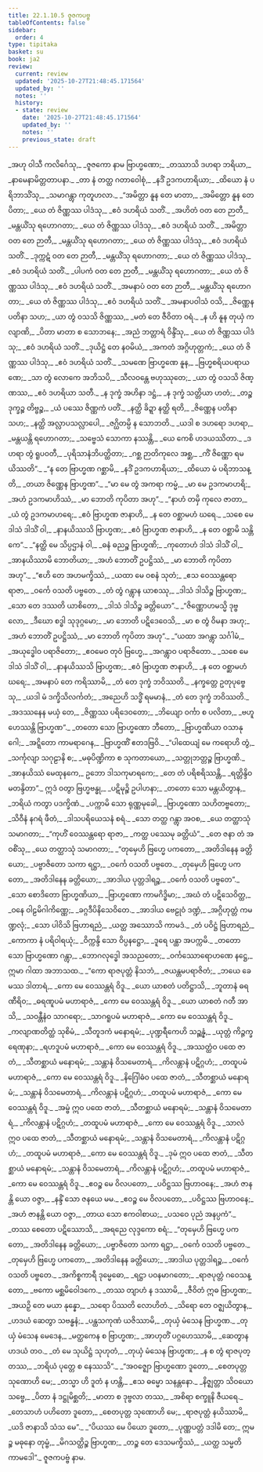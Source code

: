 ```yaml
---
title: 22.1.10.5 ဇူဇကပဗ္ဗ
tableOfContents: false
sidebar:
  order: 4
type: tipitaka
basket: su
book: ja2
review:
  current: review
  updated: '2025-10-27T21:48:45.171564'
  updated_by: ''
  notes: ''
  history:
  - state: review
    date: '2025-10-27T21:48:45.171564'
    updated_by: ''
    notes: ''
    previous_state: draft
---
```



<ReviewStatus review={frontmatter.review} showDetails={true} />

<HypothesisAnnotation frontmatter={frontmatter} />

<DynamicBreadcrumb />

<Division number="1914" book="ja2" e="ch" v="23" p="333">

<Paragraph number="3264" type="verses" book="ja2">
_အဟု ဝါသီ ကလိင်္ဂေသု,_  
_ဇူဇကော နာမ ဗြာဟ္မဏော;_  
_တဿာသိ ဒဟရာ ဘရိယာ,_  
_နာမေနာမိတ္တတာပနာ._  

</Paragraph>

</Division>
<Division number="1915" book="ja2" e="ch" v="23" p="333">

<Paragraph number="3265" type="verses" book="ja2">
_တာ နံ တတ္ထ ဂတာဝေါစုံ,_  
_နဒိံ ဥဒကဟာရိယာ;_  
_ထိယော နံ ပရိဘာသိံသု,_  
_သမာဂန္တွာ ကုတူဟလာ._  

</Paragraph>

</Division>
<Division number="1916" book="ja2" e="ch" v="23" p="333">

<Paragraph number="3266" type="verses" book="ja2">
_“အမိတ္တာ နူန တေ မာတာ,_  
_အမိတ္တော နူန တေ ပိတာ;_  
_ယေ တံ ဇိဏ္ဏဿ ပါဒံသု,_  
_ဧဝံ ဒဟရိယံ သတိံ._  

</Paragraph>

</Division>
<Division number="1917" book="ja2" e="ch" v="23" p="334">

<Paragraph number="3267" type="verses" book="ja2">
_အဟိတံ ဝတ တေ ဉာတီ,_  
_မန္တယိံသု ရဟောဂတာ;_  
_ယေ တံ ဇိဏ္ဏဿ ပါဒံသု,_  
_ဧဝံ ဒဟရိယံ သတိံ._  

</Paragraph>

</Division>
<Division number="1918" book="ja2" e="ch" v="23" p="334">

<Paragraph number="3268" type="verses" book="ja2">
_အမိတ္တာ ဝတ တေ ဉာတီ,_  
_မန္တယိံသု ရဟောဂတာ;_  
_ယေ တံ ဇိဏ္ဏဿ ပါဒံသု,_  
_ဧဝံ ဒဟရိယံ သတိံ._  

</Paragraph>

</Division>
<Division number="1919" book="ja2" e="ch" v="23" p="334">

<Paragraph number="3269" type="verses" book="ja2">
_ဒုက္ကဋံ ဝတ တေ ဉာတီ,_  
_မန္တယိံသု ရဟောဂတာ;_  
_ယေ တံ ဇိဏ္ဏဿ ပါဒံသု,_  
_ဧဝံ ဒဟရိယံ သတိံ._  

</Paragraph>

</Division>
<Division number="1920" book="ja2" e="ch" v="23" p="334">

<Paragraph number="3270" type="verses" book="ja2">
_ပါပကံ ဝတ တေ ဉာတီ,_  
_မန္တယိံသု ရဟောဂတာ;_  
_ယေ တံ ဇိဏ္ဏဿ ပါဒံသု,_  
_ဧဝံ ဒဟရိယံ သတိံ._  

</Paragraph>

</Division>
<Division number="1921" book="ja2" e="ch" v="23" p="334">

<Paragraph number="3271" type="verses" book="ja2">
_အမနာပံ ဝတ တေ ဉာတီ,_  
_မန္တယိံသု ရဟောဂတာ;_  
_ယေ တံ ဇိဏ္ဏဿ ပါဒံသု,_  
_ဧဝံ ဒဟရိယံ သတိံ._  

</Paragraph>

</Division>
<Division number="1922" book="ja2" e="ch" v="23" p="334">

<Paragraph number="3272" type="verses" book="ja2">
_အမနာပဝါသံ ဝသိ,_  
_ဇိဏ္ဏေန ပတိနာ သဟ;_  
_ယာ တွံ ဝသသိ ဇိဏ္ဏဿ,_  
_မတံ တေ ဇီဝိတာ ဝရံ._  

</Paragraph>

</Division>
<Division number="1923" book="ja2" e="ch" v="23" p="334">

<Paragraph number="3273" type="verses" book="ja2">
_န ဟိ နူန တုယှံ ကလျာဏိ,_  
_ပိတာ မာတာ စ သောဘနေ;_  
_အညံ ဘတ္တာရံ ဝိန္ဒိံသု,_  
_ယေ တံ ဇိဏ္ဏဿ ပါဒံသု;_  
_ဧဝံ ဒဟရိယံ သတိံ._  

</Paragraph>

</Division>
<Division number="1924" book="ja2" e="ch" v="23" p="334">

<Paragraph number="3274" type="verses" book="ja2">
_ဒုယိဋ္ဌံ တေ နဝမိယံ,_  
_အကတံ အဂ္ဂိဟုတ္တကံ;_  
_ယေ တံ ဇိဏ္ဏဿ ပါဒံသု,_  
_ဧဝံ ဒဟရိယံ သတိံ._  

</Paragraph>

</Division>
<Division number="1925" book="ja2" e="ch" v="23" p="334">

<Paragraph number="3275" type="verses" book="ja2">
_သမဏေ ဗြာဟ္မဏေ နူန,_  
_ဗြဟ္မစရိယပရာယဏေ;_  
_သာ တွံ လောကေ အဘိသပိ,_  
_သီလဝန္တေ ဗဟုဿုတေ;_  
_ယာ တွံ ဝသသိ ဇိဏ္ဏဿ,_  
_ဧဝံ ဒဟရိယာ သတီ._  

</Paragraph>

</Division>
<Division number="1926" book="ja2" e="ch" v="23" p="334">

<Paragraph number="3276" type="verses" book="ja2">
_န ဒုက္ခံ အဟိနာ ဒဋ္ဌံ,_  
_န ဒုက္ခံ သတ္တိယာ ဟတံ;_  
_တဉ္စ ဒုက္ခဉ္စ တိဗ္ဗဉ္စ,_  
_ယံ ပဿေ ဇိဏ္ဏကံ ပတိံ._  

</Paragraph>

</Division>
<Division number="1927" book="ja2" e="ch" v="23" p="334">

<Paragraph number="3277" type="verses" book="ja2">
_နတ္ထိ ခိဍ္ဍာ နတ္ထိ ရတိ,_  
_ဇိဏ္ဏေန ပတိနာ သဟ;_  
_နတ္ထိ အလ္လာပသလ္လာပေါ,_  
_ဇဂ္ဃိတမ္ပိ န သောဘတိ._  

</Paragraph>

</Division>
<Division number="1928" book="ja2" e="ch" v="23" p="334">

<Paragraph number="3278" type="verses" book="ja2">
_ယဒါ စ ဒဟရော ဒဟရာ,_  
_မန္တယန္တိ ရဟောဂတာ;_  
_သဗ္ဗေသံ သောကာ နဿန္တိ,_  
_ယေ ကေစိ ဟဒယဿိတာ._  

</Paragraph>

</Division>
<Division number="1929" book="ja2" e="ch" v="23" p="335">

<Paragraph number="3279" type="verses" book="ja2">
_ဒဟရာ တွံ ရူပဝတီ,_  
_ပုရိသာနံဘိပတ္ထိတာ;_  
_ဂစ္ဆ ဉာတိကုလေ အစ္ဆ,_  
_ကိံ ဇိဏ္ဏော ရမယိဿတိ”._  

</Paragraph>

</Division>
<Division number="1930" book="ja2" e="ch" v="23" p="335">

<Paragraph number="3280" type="verses" book="ja2">
_“န တေ ဗြာဟ္မဏ ဂစ္ဆာမိ,_  
_နဒိံ ဥဒကဟာရိယာ;_  
_ထိယော မံ ပရိဘာသန္တိ,_  
_တယာ ဇိဏ္ဏေန ဗြာဟ္မဏ”._  

</Paragraph>

</Division>
<Division number="1931" book="ja2" e="ch" v="23" p="335">

<Paragraph number="3281" type="verses" book="ja2">
_“မာ မေ တွံ အကရာ ကမ္မံ,_  
_မာ မေ ဥဒကမာဟရိ;_  
_အဟံ ဥဒကမာဟိဿံ,_  
_မာ ဘောတိ ကုပိတာ အဟု”._  

</Paragraph>

</Division>
<Division number="1932" book="ja2" e="ch" v="23" p="335">

<Paragraph number="3282" type="verses" book="ja2">
_“နာဟံ တမှိ ကုလေ ဇာတာ,_  
_ယံ တွံ ဥဒကမာဟရေ;_  
_ဧဝံ ဗြာဟ္မဏ ဇာနာဟိ,_  
_န တေ ဝစ္ဆာမဟံ ဃရေ._  

</Paragraph>

</Division>
<Division number="1933" book="ja2" e="ch" v="23" p="335">

<Paragraph number="3283" type="verses" book="ja2">
_သစေ မေ ဒါသံ ဒါသိံ ဝါ,_  
_နာနယိဿသိ ဗြာဟ္မဏ;_  
_ဧဝံ ဗြာဟ္မဏ ဇာနာဟိ,_  
_န တေ ဝစ္ဆာမိ သန္တိကေ”._  

</Paragraph>

</Division>
<Division number="1934" book="ja2" e="ch" v="23" p="335">

<Paragraph number="3284" type="verses" book="ja2">
_“နတ္ထိ မေ သိပ္ပဌာနံ ဝါ,_  
_ဓနံ ဓညဉ္စ ဗြာဟ္မဏိ;_  
_ကုတောဟံ ဒါသံ ဒါသိံ ဝါ,_  
_အာနယိဿာမိ ဘောတိယာ;_  
_အဟံ ဘောတိံ ဥပဋ္ဌိဿံ,_  
_မာ ဘောတိ ကုပိတာ အဟု”._  

</Paragraph>

</Division>
<Division number="1935" book="ja2" e="ch" v="23" p="335">

<Paragraph number="3285" type="verses" book="ja2">
_“ဧဟိ တေ အဟမက္ခိဿံ,_  
_ယထာ မေ ဝစနံ သုတံ;_  
_ဧသ ဝေဿန္တရော ရာဇာ,_  
_ဝင်္ကေ ဝသတိ ပဗ္ဗတေ._  

</Paragraph>

</Division>
<Division number="1936" book="ja2" e="ch" v="23" p="335">

<Paragraph number="3286" type="verses" book="ja2">
_တံ တွံ ဂန္တွာန ယာစဿု,_  
_ဒါသံ ဒါသိဉ္စ ဗြာဟ္မဏ;_  
_သော တေ ဒဿတိ ယာစိတော,_  
_ဒါသံ ဒါသိဉ္စ ခတ္တိယော”._  

</Paragraph>

</Division>
<Division number="1937" book="ja2" e="ch" v="23" p="335">

<Paragraph number="3287" type="verses" book="ja2">
_“ဇိဏ္ဏောဟမသ္မိ ဒုဗ္ဗလော,_  
_ဒီဃော စဒ္ဓါ သုဒုဂ္ဂမော;_  
_မာ ဘောတိ ပဋိဒေဝေသိ,_  
_မာ စ တွံ ဝိမနာ အဟု;_  
_အဟံ ဘောတိံ ဥပဋ္ဌိဿံ,_  
_မာ ဘောတိ ကုပိတာ အဟု”._  

</Paragraph>

</Division>
<Division number="1938" book="ja2" e="ch" v="23" p="335">

<Paragraph number="3288" type="verses" book="ja2">
_“ယထာ အဂန္တွာ သင်္ဂါမံ,_  
_အယုဒ္ဓေါဝ ပရာဇိတော;_  
_ဧဝမေဝ တုဝံ ဗြဟ္မေ,_  
_အဂန္တွာဝ ပရာဇိတော._  

</Paragraph>

</Division>
<Division number="1939" book="ja2" e="ch" v="23" p="335">

<Paragraph number="3289" type="verses" book="ja2">
_သစေ မေ ဒါသံ ဒါသိံ ဝါ,_  
_နာနယိဿသိ ဗြာဟ္မဏ;_  
_ဧဝံ ဗြာဟ္မဏ ဇာနာဟိ,_  
_န တေ ဝစ္ဆာမဟံ ဃရေ;_  
_အမနာပံ တေ ကရိဿာမိ,_  
_တံ တေ ဒုက္ခံ ဘဝိဿတိ._  

</Paragraph>

</Division>
<Division number="1940" book="ja2" e="ch" v="23" p="335">

<Paragraph number="3290" type="verses" book="ja2">
_နက္ခတ္တေ ဥတုပုဗ္ဗေသု,_  
_ယဒါ မံ ဒက္ခိသိလင်္ကတံ;_  
_အညေဟိ သဒ္ဓိံ ရမမာနံ,_  
_တံ တေ ဒုက္ခံ ဘဝိဿတိ._  

</Paragraph>

</Division>
<Division number="1941" book="ja2" e="ch" v="23" p="336">

<Paragraph number="3291" type="verses" book="ja2">
_အဒဿနေန မယှံ တေ,_  
_ဇိဏ္ဏဿ ပရိဒေဝတော;_  
_ဘိယျော ဝင်္ကာ စ ပလိတာ,_  
_ဗဟူ ဟေဿန္တိ ဗြာဟ္မဏ”._  

</Paragraph>

</Division>
<Division number="1942" book="ja2" e="ch" v="23" p="336">

<Paragraph number="3292" type="verses" book="ja2">
_တတော သော ဗြာဟ္မဏော ဘီတော,_  
_ဗြာဟ္မဏိယာ ဝသာနုဂေါ;_  
_အဋ္ဋိတော ကာမရာဂေန,_  
_ဗြာဟ္မဏိံ ဧတဒဗြဝိ._  

</Paragraph>

</Division>
<Division number="1943" book="ja2" e="ch" v="23" p="336">

<Paragraph number="3293" type="verses" book="ja2">
_“ပါထေယျံ မေ ကရောဟိ တွံ,_  
_သင်္ကုလျာ သဂုဠာနိ စ;_  
_မဓုပိဏ္ဍိကာ စ သုကတာယော,_  
_သတ္တုဘတ္တဉ္စ ဗြာဟ္မဏိ._  

</Paragraph>

</Division>
<Division number="1944" book="ja2" e="ch" v="23" p="336">

<Paragraph number="3294" type="verses" book="ja2">
_အာနယိဿံ မေထုနကေ,_  
ဥဘော ဒါသကုမာရကေ;_  
_တေ တံ ပရိစရိဿန္တိ,_  
_ရတ္တိန္ဒိဝမတန္ဒိတာ”._  

</Paragraph>

</Division>
<Division number="1945" book="ja2" e="ch" v="23" p="336">

<Paragraph number="3295" type="verses" book="ja2">
ဣဒံ ဝတွာ ဗြဟ္မဗန္ဓု,_  
_ပဋိမုဉ္စိ ဥပါဟနာ;_  
_တတော သော မန္တယိတွာန,_  
_ဘရိယံ ကတွာ ပဒက္ခိဏံ._  

</Paragraph>

</Division>
<Division number="1946" book="ja2" e="ch" v="23" p="336">

<Paragraph number="3296" type="verses" book="ja2">
_ပက္ကာမိ သော ရုဏ္ဏမုခေါ,_  
_ဗြာဟ္မဏော သဟိတဗ္ဗတော;_  
_သိဝီနံ နဂရံ ဖီတံ,_  
_ဒါသပရိယေသနံ စရံ._  

</Paragraph>

</Division>
<Division number="1947" book="ja2" e="ch" v="23" p="336">

<Paragraph number="3297" type="verses" book="ja2">
_သော တတ္ထ ဂန္တွာ အဝစ,_  
_ယေ တတ္ထာသုံ သမာဂတာ;_  
_“ကုဟိံ ဝေဿန္တရော ရာဇာ,_  
_ကတ္ထ ပဿေမု ခတ္တိယံ”._  

</Paragraph>

</Division>
<Division number="1948" book="ja2" e="ch" v="23" p="336">

<Paragraph number="3298" type="verses" book="ja2">
_တေ ဇနာ တံ အဝစိံသု,_  
_ယေ တတ္ထာသုံ သမာဂတာ;_  
_“တုမှေဟိ ဗြဟ္မေ ပကတော,_  
_အတိဒါနေန ခတ္တိယော;_  
_ပဗ္ဗာဇိတော သကာ ရဋ္ဌာ,_  
_ဝင်္ကေ ဝသတိ ပဗ္ဗတေ._  

</Paragraph>

</Division>
<Division number="1949" book="ja2" e="ch" v="23" p="336">

<Paragraph number="3299" type="verses" book="ja2">
_တုမှေဟိ ဗြဟ္မေ ပကတော,_  
_အတိဒါနေန ခတ္တိယော;_  
_အာဒါယ ပုတ္တဒါရဉ္စ,_  
_ဝင်္ကေ ဝသတိ ပဗ္ဗတေ”._  

</Paragraph>

</Division>
<Division number="1950" book="ja2" e="ch" v="23" p="336">

<Paragraph number="3300" type="verses" book="ja2">
_သော စောဒိတော ဗြာဟ္မဏိယာ,_  
_ဗြာဟ္မဏော ကာမဂိဒ္ဓိမာ;_  
_အဃံ တံ ပဋိသေဝိတ္ထ,_  
_ဝနေ ဝါဠမိဂါကိဏ္ဏေ;_  
_ခဂ္ဂဒီပိနိသေဝိတေ._  

</Paragraph>

</Division>
<Division number="1951" book="ja2" e="ch" v="23" p="336">

<Paragraph number="3301" type="verses" book="ja2">
_အာဒါယ ဗေဠုဝံ ဒဏ္ဍံ,_  
_အဂ္ဂိဟုတ္တံ ကမဏ္ဍလုံ;_  
_သော ပါဝိသိ ဗြဟာရညံ,_  
_ယတ္ထ အဿောသိ ကာမဒံ._  

</Paragraph>

</Division>
<Division number="1952" book="ja2" e="ch" v="23" p="336">

<Paragraph number="3302" type="verses" book="ja2">
_တံ ပဝိဋ္ဌံ ဗြဟာရညံ,_  
_ကောကာ နံ ပရိဝါရယုံ;_  
_ဝိက္ကန္ဒိ သော ဝိပ္ပနဋ္ဌော,_  
_ဒူရေ ပန္ထာ အပက္ကမိ._  

</Paragraph>

</Division>
<Division number="1953" book="ja2" e="ch" v="23" p="337">

<Paragraph number="3303" type="verses" book="ja2">
_တတော သော ဗြာဟ္မဏော ဂန္တွာ,_  
_ဘောဂလုဒ္ဓေါ အသညတော;_  
_ဝင်္ကဿောရောဟဏေ နဋ္ဌေ,_  
ဣမာ ဂါထာ အဘာသထ._  

</Paragraph>

</Division>
<Division number="1954" book="ja2" e="ch" v="23" p="337">

<Paragraph number="3304" type="verses" book="ja2">
_“ကော ရာဇပုတ္တံ နိသဘံ,_  
_ဇယန္တမပရာဇိတံ;_  
_ဘယေ ခေမဿ ဒါတာရံ,_  
_ကော မေ ဝေဿန္တရံ ဝိဒူ._  

</Paragraph>

</Division>
<Division number="1955" book="ja2" e="ch" v="23" p="337">

<Paragraph number="3305" type="verses" book="ja2">
_ယော ယာစတံ ပတိဋ္ဌာသိ,_  
_ဘူတာနံ ဓရဏီရိဝ;_  
_ဓရဏူပမံ မဟာရာဇံ,_  
_ကော မေ ဝေဿန္တရံ ဝိဒူ._  

</Paragraph>

</Division>
<Division number="1956" book="ja2" e="ch" v="23" p="337">

<Paragraph number="3306" type="verses" book="ja2">
_ယော ယာစတံ ဂတီ အာသိ,_  
_သဝန္တီနံဝ သာဂရော;_  
_သာဂရူပမံ မဟာရာဇံ,_  
_ကော မေ ဝေဿန္တရံ ဝိဒူ._  

</Paragraph>

</Division>
<Division number="1957" book="ja2" e="ch" v="23" p="337">

<Paragraph number="3307" type="verses" book="ja2">
_ကလျာဏတိတ္ထံ သုစိမံ,_  
_သီတူဒကံ မနောရမံ;_  
_ပုဏ္ဍရီကေဟိ သဉ္ဆန္နံ,_  
_ယုတ္တံ ကိဉ္ဇက္ခရေဏုနာ;_  
_ရဟဒူပမံ မဟာရာဇံ,_  
_ကော မေ ဝေဿန္တရံ ဝိဒူ._  

</Paragraph>

</Division>
<Division number="1958" book="ja2" e="ch" v="23" p="337">

<Paragraph number="3308" type="verses" book="ja2">
_အဿတ္ထံဝ ပထေ ဇာတံ,_  
_သီတစ္ဆာယံ မနောရမံ;_  
_သန္တာနံ ဝိသမေတာရံ,_  
_ကိလန္တာနံ ပဋိဂ္ဂဟံ;_  
_တထူပမံ မဟာရာဇံ,_  
_ကော မေ ဝေဿန္တရံ ဝိဒူ._  

</Paragraph>

</Division>
<Division number="1959" book="ja2" e="ch" v="23" p="337">

<Paragraph number="3309" type="verses" book="ja2">
_နိဂြေါဓံဝ ပထေ ဇာတံ,_  
_သီတစ္ဆာယံ မနောရမံ;_  
_သန္တာနံ ဝိသမေတာရံ,_  
_ကိလန္တာနံ ပဋိဂ္ဂဟံ;_  
_တထူပမံ မဟာရာဇံ,_  
_ကော မေ ဝေဿန္တရံ ဝိဒူ._  

</Paragraph>

</Division>
<Division number="1960" book="ja2" e="ch" v="23" p="337">

<Paragraph number="3310" type="verses" book="ja2">
_အမ္ဗံ ဣဝ ပထေ ဇာတံ,_  
_သီတစ္ဆာယံ မနောရမံ;_  
_သန္တာနံ ဝိသမေတာရံ,_  
_ကိလန္တာနံ ပဋိဂ္ဂဟံ;_  
_တထူပမံ မဟာရာဇံ,_  
_ကော မေ ဝေဿန္တရံ ဝိဒူ._  

</Paragraph>

</Division>
<Division number="1961" book="ja2" e="ch" v="23" p="337">

<Paragraph number="3311" type="verses" book="ja2">
_သာလံ ဣဝ ပထေ ဇာတံ,_  
_သီတစ္ဆာယံ မနောရမံ;_  
_သန္တာနံ ဝိသမေတာရံ,_  
_ကိလန္တာနံ ပဋိဂ္ဂဟံ;_  
_တထူပမံ မဟာရာဇံ,_  
_ကော မေ ဝေဿန္တရံ ဝိဒူ._  

</Paragraph>

</Division>
<Division number="1962" book="ja2" e="ch" v="23" p="337">

<Paragraph number="3312" type="verses" book="ja2">
_ဒုမံ ဣဝ ပထေ ဇာတံ,_  
_သီတစ္ဆာယံ မနောရမံ;_  
_သန္တာနံ ဝိသမေတာရံ,_  
_ကိလန္တာနံ ပဋိဂ္ဂဟံ;_  
_တထူပမံ မဟာရာဇံ,_  
_ကော မေ ဝေဿန္တရံ ဝိဒူ._  

</Paragraph>

</Division>
<Division number="1963" book="ja2" e="ch" v="23" p="338">

<Paragraph number="3313" type="verses" book="ja2">
_ဧဝဉ္စ မေ ဝိလပတော,_  
_ပဝိဋ္ဌဿ ဗြဟာဝနေ;_  
_အဟံ ဇာနန္တိ ယော ဝဇ္ဇာ,_  
_နန္ဒိံ သော ဇနယေ မမ._  

</Paragraph>

</Division>
<Division number="1964" book="ja2" e="ch" v="23" p="338">

<Paragraph number="3314" type="verses" book="ja2">
_ဧဝဉ္စ မေ ဝိလပတော,_  
_ပဝိဋ္ဌဿ ဗြဟာဝနေ;_  
_အဟံ ဇာနန္တိ ယော ဝဇ္ဇာ,_  
_တာယ သော ဧကဝါစာယ;_  
_ပသဝေ ပုညံ အနပ္ပကံ”._  

</Paragraph>

</Division>
<Division number="1965" book="ja2" e="ch" v="23" p="338">

<Paragraph number="3315" type="verses" book="ja2">
_တဿ စေတော ပဋိဿောသိ,_  
_အရညေ လုဒ္ဒကော စရံ;_  
_“တုမှေဟိ ဗြဟ္မေ ပကတော,_  
_အတိဒါနေန ခတ္တိယော;_  
_ပဗ္ဗာဇိတော သကာ ရဋ္ဌာ,_  
_ဝင်္ကေ ဝသတိ ပဗ္ဗတေ._  

</Paragraph>

</Division>
<Division number="1966" book="ja2" e="ch" v="23" p="338">

<Paragraph number="3316" type="verses" book="ja2">
_တုမှေဟိ ဗြဟ္မေ ပကတော,_  
_အတိဒါနေန ခတ္တိယော;_  
_အာဒါယ ပုတ္တဒါရဉ္စ,_  
_ဝင်္ကေ ဝသတိ ပဗ္ဗတေ._  

</Paragraph>

</Division>
<Division number="1967" book="ja2" e="ch" v="23" p="338">

<Paragraph number="3317" type="verses" book="ja2">
_အကိစ္စကာရီ ဒုမ္မေဓော,_  
_ရဋ္ဌာ ပဝနမာဂတော;_  
_ရာဇပုတ္တံ ဂဝေသန္တော,_  
_ဗကော မစ္ဆမိဝေါဒကေ._  

</Paragraph>

</Division>
<Division number="1968" book="ja2" e="ch" v="23" p="338">

<Paragraph number="3318" type="verses" book="ja2">
_တဿ တျာဟံ န ဒဿာမိ,_  
_ဇီဝိတံ ဣဓ ဗြာဟ္မဏ;_  
_အယဉှိ တေ မယာ နုန္နော,_  
_သရော ပိဿတိ လောဟိတံ._  

</Paragraph>

</Division>
<Division number="1969" book="ja2" e="ch" v="23" p="338">

<Paragraph number="3319" type="verses" book="ja2">
_သိရော တေ ဝဇ္ဈယိတွာန,_  
_ဟဒယံ ဆေတွာ သဗန္ဓနံ;_  
_ပန္ထသကုဏံ ယဇိဿာမိ,_  
_တုယှံ မံသေန ဗြာဟ္မဏ._  

</Paragraph>

</Division>
<Division number="1970" book="ja2" e="ch" v="23" p="338">

<Paragraph number="3320" type="verses" book="ja2">
_တုယှံ မံသေန မေဒေန,_  
_မတ္ထကေန စ ဗြာဟ္မဏ;_  
_အာဟုတိံ ပဂ္ဂဟေဿာမိ,_  
_ဆေတွာန ဟဒယံ တဝ._  

</Paragraph>

</Division>
<Division number="1971" book="ja2" e="ch" v="23" p="338">

<Paragraph number="3321" type="verses" book="ja2">
_တံ မေ သုယိဋ္ဌံ သုဟုတံ,_  
_တုယှံ မံသေန ဗြာဟ္မဏ;_  
_န စ တွံ ရာဇပုတ္တဿ,_  
_ဘရိယံ ပုတ္တေ စ နေဿသိ”._  

</Paragraph>

</Division>
<Division number="1972" book="ja2" e="ch" v="23" p="338">

<Paragraph number="3322" type="verses" book="ja2">
_“အဝဇ္ဈော ဗြာဟ္မဏော ဒူတော,_  
_စေတပုတ္တ သုဏောဟိ မေ;_  
_တသ္မာ ဟိ ဒူတံ န ဟန္တိ,_  
_ဧသ ဓမ္မော သနန္တနော._  

</Paragraph>

</Division>
<Division number="1973" book="ja2" e="ch" v="23" p="338">

<Paragraph number="3323" type="verses" book="ja2">
_နိဇ္ဈတ္တာ သိဝယော သဗ္ဗေ,_  
_ပိတာ နံ ဒဋ္ဌုမိစ္ဆတိ;_  
_မာတာ စ ဒုဗ္ဗလာ တဿ,_  
_အစိရာ စက္ခူနိ ဇီယရေ._  

</Paragraph>

</Division>
<Division number="1974" book="ja2" e="ch" v="23" p="338">

<Paragraph number="3324" type="verses" book="ja2">
_တေသာဟံ ပဟိတော ဒူတော,_  
_စေတပုတ္တ သုဏောဟိ မေ;_  
_ရာဇပုတ္တံ နယိဿာမိ,_  
_ယဒိ ဇာနာသိ သံသ မေ”._  

</Paragraph>

</Division>
<Division number="1975" book="ja2" e="ch" v="23" p="339">

<Paragraph number="3325" type="verses" book="ja2">
_“ပိယဿ မေ ပိယော ဒူတော,_  
_ပုဏ္ဏပတ္တံ ဒဒါမိ တေ;_  
ဣမဉ္စ မဓုနော တုမ္ဗံ,_  
_မိဂသတ္ထိဉ္စ ဗြာဟ္မဏ;_  
_တဉ္စ တေ ဒေသမက္ခိဿံ,_  
_ယတ္ထ သမ္မတိ ကာမဒေါ”._  


</Paragraph>
</Division>

<Paragraph number="3326" type="center" book="ja2">
ဇူဇကပဗ္ဗံ နာမ.
</Paragraph>